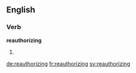 ==English==

===Verb===
'''reauthorizing'''

# {{present participle of|reauthorize}}

[[de:reauthorizing]]
[[fr:reauthorizing]]
[[sv:reauthorizing]]